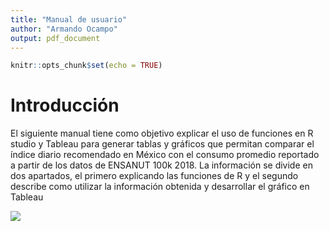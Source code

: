 ```yaml
---
title: "Manual de usuario"
author: "Armando Ocampo"
output: pdf_document
---
```


```r
knitr::opts_chunk$set(echo = TRUE)
```

# Introducción

El siguiente manual tiene como objetivo explicar el uso de funciones en R studio y Tableau para generar tablas y gráficos que permitan comparar el índice diario recomendado en México con el consumo promedio reportado a partir de los datos de ENSANUT 100k 2018. La información se divide en dos apartados, el primero explicando las funciones de R y el segundo describe como utilizar la información obtenida y desarrollar el gráfico en Tableau

![](idr_ensanut.png)
